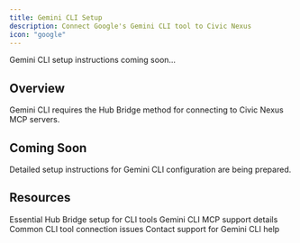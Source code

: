 ```yaml
---
title: Gemini CLI Setup
description: Connect Google's Gemini CLI tool to Civic Nexus
icon: "google"
---
```


<Note>
  Gemini CLI setup instructions coming soon...
</Note>

## Overview

Gemini CLI requires the Hub Bridge method for connecting to Civic Nexus MCP servers.

## Coming Soon

Detailed setup instructions for Gemini CLI configuration are being prepared.

## Resources

<CardGroup cols={2}>
  <Card title="Hub Bridge Guide" icon="bridge" href="/nexus/quickstart/hub-bridge">
    Essential Hub Bridge setup for CLI tools
  </Card>
  <Card title="Client Compatibility" icon="table" href="/nexus/reference/client-compatibility">
    Gemini CLI MCP support details
  </Card>
  <Card title="Troubleshooting" icon="wrench" href="/nexus/troubleshooting">
    Common CLI tool connection issues
  </Card>
  <Card title="Get Help" icon="message-circle" href="https://civickey.typeform.com/to/qJ5mieBw">
    Contact support for Gemini CLI help
  </Card>
</CardGroup>
